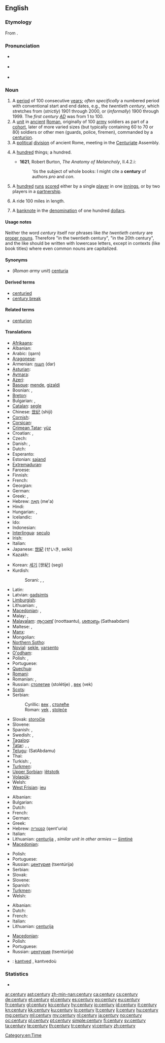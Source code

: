 {{wikipedia|Century}}
==English==

===Etymology===
From {{etyl|la}} {{term|centuria|lang=la}}.

===Pronunciation===
* {{a|UK}} {{IPA|/ˈsɛn.tʃə.ɹiː/}}
* {{a|US}} {{IPA|/ˈsɛn.tʃɚ.i/}}
* {{audio|en-us-century.ogg|Audio (US)}}

===Noun===
{{en-noun|centur|ies}}

# A [[period]] of 100 consecutive [[year]]s; ''often specifically'' a numbered period with conventional start and end dates, e.g., the ''twentieth century'', which stretches from (''strictly'') 1901 through 2000, or (''informally'') 1900 through 1999. The ''first century [[AD]]'' was from 1 to 100.
# A [[unit]] in [[ancient]] [[Roman]], originally of 100 [[army]] soldiers as part of a [[cohort]], later of more varied sizes (but typically containing 60 to 70 or 80) soldiers or other men (guards, police, firemen), commanded by a [[centurion]].
# A [[political]] [[division]] of ancient Rome, meeting in the [[centuriate|Centuriate]] Assembly.
# {{archaic}} A [[hundred]] things; a hundred.
#* '''1621''', Robert Burton, ''The Anatomy of Melancholy'', II.4.2.i:
#*: 'tis the subject of whole books: I might cite a '''century''' of authors ''pro'' and ''con''.
# {{cricket}} A [[hundred]] [[run]]s [[score]]d either by a single [[player]] in one [[innings]], or by two players in a [[partnership]].
# {{US|cycling}} A ride 100 miles in length.
# {{US|informal}} A [[banknote]] in the [[denomination]] of one hundred [[dollar]]s.

====Usage notes====
Neither the word ''century'' itself nor phrases like ''the twentieth century'' are [[proper noun]]s. Therefore "in the twentieth century", "in the 20th century", and the like should be written with lowercase letters, except in contexts (like book titles) where even common nouns are capitalized.

====Synonyms====
* (''Roman army unit'') [[centuria]]

====Derived terms====
{{rel-top|Terms derived from ''century''}}
* [[centuried]]
* [[century break]]
{{rel-bottom}}

====Related terms====
* [[centurion]]

====Translations====
{{trans-top|100 years}}
* [[Afrikaans]]: {{t|af|eeu|xs=Afrikaans}}
* Albanian: {{t-|sq|shekull|m|xs=Albanian}}
* Arabic: {{Arab|[[قرن]]}} (qarn)
* [[Aragonese]]: {{t-|an|sieglo|m|xs=Aragonese}}
* Armenian: [[դար]] (dar)
* [[Asturian]]: {{t+|ast|sieglu|m|xs=Asturian}}
* [[Aymara]]: {{t-|ay|patacmara|xs=Aymara}}
* [[Azeri]]: {{t-|az|əsr|xs=Azeri}}
* [[Basque]]: [[mende]], [[gizaldi]]
* Bosnian: {{t-|bs|vijek|m}}, {{t-|bs|stoljeće|n}}
* [[Breton]]: {{t-|br|kantved|m|xs=Breton}}
* Bulgarian: {{t+|bg|век|m}},  {{t+|bg|столетие|n}}
* [[Catalan]]: [[segle]] {{m}}
* Chinese: [[世纪]] (shìjì)
* [[Cornish]]: {{t-|kw|cansbledhen|xs=Cornish}}
* [[Corsican]]: {{t+|co|seculu|f|xs=Corsican}}
* [[Crimean Tatar]]: [[yüz#Crimean Tatar|yüz]]
* Croatian: {{t-|hr|stoljeće|n}}, {{t-|hr|vijek|m}}
* Czech: {{t+|cs|století|n}}
* Danish: {{t-|da|århundred}}, {{t|da|århundrede|n}}
* Dutch: {{t+|nl|eeuw|f}}
* Esperanto: {{t-|eo|jarcento|xs=Esperanto}}
* Estonian: [[sajand]]
* [[Extremaduran]]: {{tø|ext|sigru|m}}
* Faroese: {{t-|fo|øld|xs=Faroese}}
* Finnish: {{t+|fi|vuosisata}}
* French: {{t+|fr|siècle|m}}
* Georgian: {{t-|ka|საუკუნე|tr=saukune|sc=Geor|xs=Georgian}}
* German: {{t+|de|Jahrhundert|n}}
* Greek: {{t+|el|αιώνας|m|tr=eónas}}, {{t|el|εκατονταετία|f|tr=ekatontaetía|sc=Grek}}
* Hebrew: [[מאה|מֵאָה]] (me'a) {{f}}
* Hindi: {{t-|hi|शताब्दी|tr=šatābdī|xs=Hindi}}
* Hungarian: {{t+|hu|század}},  {{t+|hu|évszázad}}
* Icelandic: {{t+|is|öld|f}}
* Ido: {{t|io|yarcento}}
* Indonesian: {{t+|id|abad|xs=Indonesian}}
* [[Interlingua]]: [[seculo]]
* Irish: {{t+|ga|aois|f|xs=Irish}}
* Italian: {{t-|it|secolo|m}}
* Japanese: [[世紀]] (せいき, seiki)
* Kazakh: {{t|kk|ғасыр|tr=ğasır|sc=Cyrl|xs=Kazakh}}
{{trans-mid}}
* Korean: [[세기]] [世紀] (segi)
* Kurdish:
*: Sorani: {{t|ku|چه‌رخ|tr=charkh|sc=ku-Arab}}, {{t|ku|قه‌رن|tr=qarn|sc=ku-Arab}}, {{t|ku|سه‌ده‌|tr=sada|sc=ku-Arab}}
* Latin: {{t|la|saeculum|n}}
* Latvian: [[gadsimts]] {{m}}
* [[Limburgish]]: {{t-|li|iew|xs=Limburgish}}
* Lithuanian: {{t+|lt|šimtmetis|m|xs=Lithuanian}}, {{t+|lt|amžius|m|xs=Lithuanian}}
* [[Macedonian]]: {{t-|mk|век|m|tr=vek}},  {{t-|mk|столетие|n|tr=stolétie}}
* Malay: {{t+|ms|abad|xs=Malay}}, {{t-|ms|kurun|xs=Malay}}
* [[Malayalam]]: [[നൂറ്റാണ്ട്]] (noottaantu), [[ശതാബ്ദം]] (Sathaabdam)
* Maltese: {{t-|mt|seklu|xs=Maltese}}, {{t-|mt|ċentinarju|xs=Maltese}}
* [[Manx]]: {{t-|gv|eash|xs=Manx}}
* Mongolian: {{t-|mn|зуун|tr=zuun|sc=Cyrl|xs=Mongolian}}
* [[Northern Sotho]]: {{tø|nso|ngwagakgolo}}
* [[Novial]]: [[sekle]], [[yarsento]]
* [[O'odham]]: {{tø|ood|siant ahithag}}
* Polish: {{t+|pl|stulecie|n}}, {{t+|pl|wiek|m}}
* Portuguese: {{t+|pt|século|m}}
* [[Quechua]]: {{t-|qu|pachak|xs=Quechua}}
* [[Romani]]: {{tø|rom|शुल ब्रेश|tr=šul breš}}
* Romanian: {{t-|ro|secol|n}}, {{t-|ro|veac|n}}
* Russian: [[столетие]] (stolétije) {{n}}, [[век]] (vek) {{m}}
* [[Scots]]: {{tø|sco|year-hunder|xs=Scots}}
* Serbian:
*: Cyrillic: [[век#Serbian|век]] {{m}}, [[столеће]] {{n}}
*: Roman: [[vek#Serbian|vek]] {{m}}, [[stoleće]] {{n}}
* Slovak: [[storočie]] {{n}}
* Slovene: {{t+|sl|stoletje|n}}
* Spanish: {{t+|es|centuria|f}}, {{t+|es|siglo|m}}
* Swedish: {{t+|sv|sekel|n}}, {{t+|sv|århundrade|n}}
* [[Tagalog]]: {{t-|tl|síglo|xs=Tagalog}}
* [[Tatar]]: {{t-|tt|ğasır|xs=Tatar}}, {{t-|tt|yözellıq|xs=Tatar}},  {{t+|tt|гасыр|sc=Cyrl|xs=Tatar}}
* [[Telugu]]: {{t|te|శతాబ్దము}}(SatAbdamu)
* Thai: {{t-|th|ศตวรรษ}}
* Turkish: {{t+|tr|yüzyıl}}, {{t+|tr|asır}}
* [[Turkmen]]: {{t|tk|asyr}}
* [[Upper Sorbian]]: [[lětstotk]]
* [[Volapük]]: {{t|vo|tumyel}}
* Welsh: {{t-|cy|canrif|xs=Welsh}}
* [[West Frisian]]: [[ieu]]
{{trans-bottom}}

{{trans-top|Roman army type unit}}
* Albanian: {{t+|sq|centurie|f|xs=Albanian}}
* Bulgarian: {{t|bg|центурия|f}}
* Dutch: {{t-|nl|centurie|f}}
* French: {{t+|fr|centurie|f}}
* German: {{t-|de|Zenturie|f}}
* Greek: {{t|el|εκατονταρχία|f|tr=ekatontarchía|sc=Grek}}
* Hebrew: [[קנטוריה]] (qent'uria) {{f}}
* Italian: {{t-|it|centuria|f}}
* Lithuanian: [[centurija]] {{f}}, ''similar unit in other armies'' — [[šimtinė]] {{f}}
* [[Macedonian]]: {{t|mk|центурија|f|tr=сentúrija}}
{{trans-mid}}
* Polish: {{t-|pl|centuria|f}}
* Portuguese: {{t-|pt|centúria|f}}
* Russian: [[центурия]] (tsentúrija) {{f}}
* Serbian: {{t-|sr|stotina}}
* Slovak: {{t-|sk|stotina|f}}
* Slovene: {{t-|sl|stotnija|f}}
* Spanish: {{t+|es|centuria|f}}
* [[Turkmen]]: {{t|tk|senturiýa|xs=Turkmen}}
* Welsh: {{t-|cy|canrif|f|xs=Welsh}}
{{trans-bottom}}

{{trans-top|political division of Rome}}
* Albanian: {{t+|sq|centurie|f|xs=Albanian}}
* Dutch: {{t-|nl|centurie|f}}
* French: {{t+|fr|centurie|f}}
* Italian: {{t-|it|centuria|f}}
* Lithuanian: [[centurija]] {{f}}
{{trans-mid}}
* [[Macedonian]]: {{t|mk|центурија|f|tr=centúrija}}
* Polish: {{t-|pl|centuria|f}}
* Portuguese: {{t-|pt|centúria|f}}
* Russian: [[центурия]] (tsentúrija) {{f}}
{{trans-bottom}}

{{trans-top|cricket}}
{{trans-mid}}
{{trans-bottom}}

{{trans-top|cycling}}
{{trans-mid}}
{{trans-bottom}}

{{checktrans}}
* {{ttbc|br}}: [[kantved]] {{m}}, kantvedoù

===Statistics===
* {{rank|floor|example|class|984|century|sorry|share|working}}

[[Category:en:Time]]

[[ar:century]]
[[ast:century]]
[[zh-min-nan:century]]
[[ca:century]]
[[cs:century]]
[[de:century]]
[[et:century]]
[[el:century]]
[[es:century]]
[[eo:century]]
[[eu:century]]
[[fr:century]]
[[gl:century]]
[[ko:century]]
[[hy:century]]
[[io:century]]
[[id:century]]
[[it:century]]
[[kn:century]]
[[kk:century]]
[[ku:century]]
[[lo:century]]
[[lt:century]]
[[li:century]]
[[hu:century]]
[[mg:century]]
[[ml:century]]
[[my:century]]
[[nl:century]]
[[ja:century]]
[[no:century]]
[[oc:century]]
[[pl:century]]
[[pt:century]]
[[simple:century]]
[[fi:century]]
[[sv:century]]
[[ta:century]]
[[te:century]]
[[th:century]]
[[tr:century]]
[[vi:century]]
[[zh:century]]